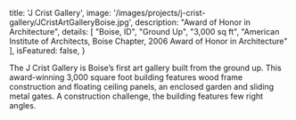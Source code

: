 
  title: 'J Crist Gallery',
  image: '/images/projects/j-crist-gallery/JCristArtGalleryBoise.jpg',
  description: "Award of Honor in Architecture",
  details: [
    "Boise, ID",
    "Ground Up",
    "3,000 sq ft",
    "American Institute of Architects, Boise Chapter, 2006 Award of Honor in Architecture"
  ],
  isFeatured: false,
}


The J Crist Gallery is Boise’s first art gallery built from the ground up. This award-winning 3,000 square foot building features wood frame construction and floating ceiling panels, an enclosed garden and sliding metal gates. A construction challenge, the building features few right angles.